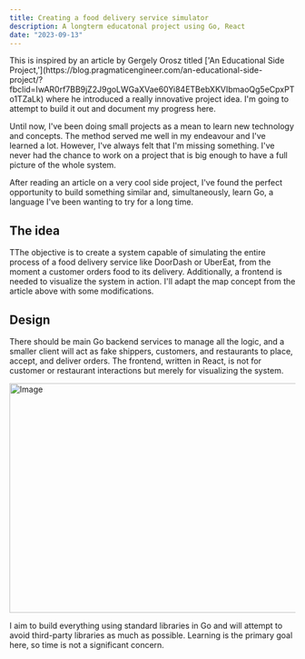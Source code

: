 ```yaml
---
title: Creating a food delivery service simulator
description: A longterm educatonal project using Go, React
date: "2023-09-13"
---
```


<Callout>
  This is inspired by an article by Gergely Orosz titled ['An Educational Side
  Project,'](https://blog.pragmaticengineer.com/an-educational-side-project/?fbclid=IwAR0rf7BB9jZ2J9goLWGaXVae60Yi84ETBebXKVIbmaoQg5eCpxPTo1TZaLk)
  where he introduced a really innovative project idea. I'm going to attempt to
  build it out and document my progress here.
</Callout>

Until now, I've been doing small projects as a mean to learn new technology and concepts. The method served me well in my endeavour and I've learned a lot.
However, I've always felt that I'm missing something. I've never had the chance to work on a project that is big enough to have a full picture of the whole system.

After reading an article on a very cool side project, I've found the perfect opportunity to build something similar and,
simultaneously, learn Go, a language I've been wanting to try for a long time.

## The idea

TThe objective is to create a system capable of simulating the entire process of a food delivery service like DoorDash
or UberEat, from the moment a customer orders food to its delivery. Additionally, a frontend is needed to visualize the
system in action. I'll adapt the map concept from the article above with some modifications.

## Design

There should be main Go backend services to manage all the logic, and a smaller client will act as fake shippers,
customers, and restaurants to place, accept, and deliver orders. The frontend, written in React, is not for customer or
restaurant interactions but merely for visualizing the system.

<Image
  src="/images/blog/doordash-clone.jpg"
  width="718"
  height="404"
  alt="Image"
  className="rounded-md"
/>

I aim to build everything using standard libraries in Go and will attempt to avoid third-party libraries as much as
possible. Learning is the primary goal here, so time is not a significant concern.
